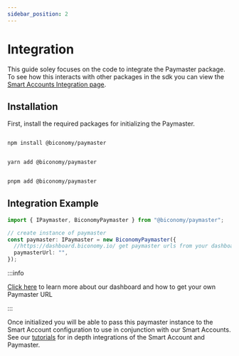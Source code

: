 ```yaml
---
sidebar_position: 2
---
```


# Integration

This guide soley focuses on the code to integrate the Paymaster package. To see how this interacts with other packages in the sdk you can view the [Smart Accounts Integration page](/Account/integration).

## Installation

First, install the required packages for initializing the Paymaster.


<Tabs>
<TabItem value="js" label="npm">

```bash

npm install @biconomy/paymaster

```

</TabItem>
<TabItem value="py" label="yarn">

```bash

yarn add @biconomy/paymaster

```

</TabItem>
<TabItem value="java" label="pnpm">

```bash

pnpm add @biconomy/paymaster

```

</TabItem>
</Tabs>

## Integration Example

```typescript
import { IPaymaster, BiconomyPaymaster } from "@biconomy/paymaster";

// create instance of paymaster
const paymaster: IPaymaster = new BiconomyPaymaster({
  //https://dashboard.biconomy.io/ get paymaster urls from your dashboard
  paymasterUrl: "",
});
```

:::info

[Click here](/dashboard/paymaster) to learn more about our dashboard and how to get your own Paymaster URL

:::

Once initialized you will be able to pass this paymaster instance to the Smart Account configuration to use in conjunction with our Smart Accounts. See our [tutorials](/category/tutorials) for in depth integrations of the Smart Account and Paymaster.
